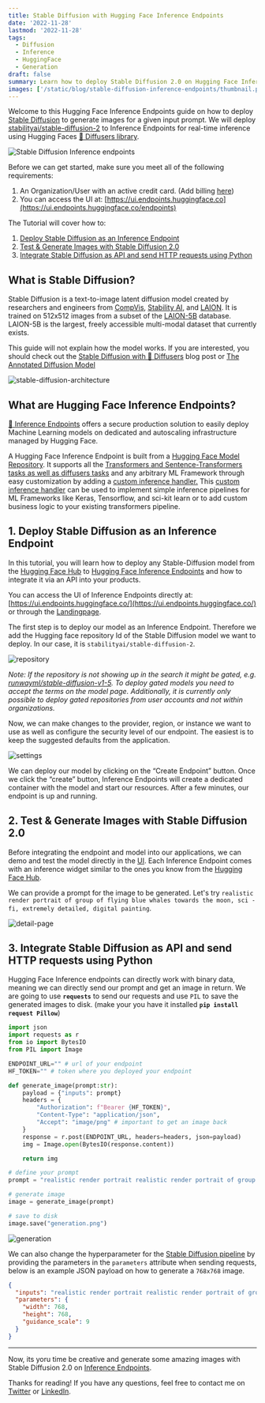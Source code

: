 ```yaml
---
title: Stable Diffusion with Hugging Face Inference Endpoints
date: '2022-11-28'
lastmod: '2022-11-28'
tags:
  - Diffusion
  - Inference
  - HuggingFace
  - Generation
draft: false
summary: Learn how to deploy Stable Diffusion 2.0 on Hugging Face Infernece Endpoints to generate images based from text.
images: ['/static/blog/stable-diffusion-inference-endpoints/thumbnail.png']
---
```


Welcome to this Hugging Face Inference Endpoints guide on how to deploy [Stable Diffusion](https://huggingface.co/blog/stable_diffusion)
to generate images for a given input prompt. We will deploy [stabilityai/stable-diffusion-2](https://huggingface.co/stabilityai/stable-diffusion-2)
to Inference Endpoints for real-time inference using Hugging Faces [🧨 Diffusers library](https://huggingface.co/docs/diffusers/index).

![Stable Diffusion Inference endpoints](/static/blog/stable-diffusion-inference-endpoints/thumbnail.png)

Before we can get started, make sure you meet all of the following requirements:

1. An Organization/User with an active credit card. (Add billing [here](https://huggingface.co/settings/billing))
2. You can access the UI at: [https://ui.endpoints.huggingface.co](https://ui.endpoints.huggingface.co/endpoints)

The Tutorial will cover how to:

1. [Deploy Stable Diffusion as an Inference Endpoint](#1-deploy-stable-diffusion-as-an-inference-endpoint)
2. [Test & Generate Images with Stable Diffusion 2.0](#2-test--generate-images-with-stable-diffusion-20)
3. [Integrate Stable Diffusion as API and send HTTP requests using Python](#3-integrate-stable-diffusion-as-api-and-send-http-requests-using-python)

## What is Stable Diffusion?

Stable Diffusion is a text-to-image latent diffusion model created by researchers and engineers from [CompVis](https://github.com/CompVis), [Stability AI](https://stability.ai/), and [LAION](https://laion.ai/). It is trained on 512x512 images from a subset of the [LAION-5B](https://laion.ai/blog/laion-5b/) database. LAION-5B is the largest, freely accessible multi-modal dataset that currently exists.

This guide will not explain how the model works. If you are interested, you should check out the [Stable Diffusion with 🧨 Diffusers](https://huggingface.co/blog/stable_diffusion) blog post or [The Annotated Diffusion Model](https://huggingface.co/blog/annotated-diffusion)

![stable-diffusion-architecture](/static/blog/stable-diffusion-inference-endpoints/stable-diffusion.png)

## What are Hugging Face Inference Endpoints?

[🤗 Inference Endpoints](https://huggingface.co/inference-endpoints) offers a secure production solution to easily deploy Machine Learning models on dedicated and autoscaling infrastructure managed by Hugging Face.

A Hugging Face Inference Endpoint is built from a [Hugging Face Model Repository](https://huggingface.co/models). It supports all the [Transformers and Sentence-Transformers tasks as well as diffusers tasks](https://huggingface.co/docs/inference-endpoints/supported_tasks) and any arbitrary ML Framework through easy customization by adding a [custom inference handler.](https://huggingface.co/docs/inference-endpoints/guides/custom_handler) This [custom inference handler](https://huggingface.co/docs/inference-endpoints/guides/custom_handler) can be used to implement simple inference pipelines for ML Frameworks like Keras, Tensorflow, and sci-kit learn or to add custom business logic to your existing transformers pipeline.

## 1. Deploy Stable Diffusion as an Inference Endpoint

In this tutorial, you will learn how to deploy any Stable-Diffusion model from the [Hugging Face Hub](https://huggingface.co/models?other=stable-diffusion) to [Hugging Face Inference Endpoints](https://huggingface.co/inference-endpoints) and how to integrate it via an API into your products.

You can access the UI of Inference Endpoints directly at: [https://ui.endpoints.huggingface.co/](https://ui.endpoints.huggingface.co/) or through the [Landingpage](https://huggingface.co/inference-endpoints).

The first step is to deploy our model as an Inference Endpoint. Therefore we add the Hugging face repository Id of the Stable Diffusion model we want to deploy. In our case, it is `stabilityai/stable-diffusion-2`.

![repository](/static/blog/stable-diffusion-inference-endpoints/repository.png)

_Note: If the repository is not showing up in the search it might be gated, e.g. [runwayml/stable-diffusion-v1-5](https://huggingface.co/runwayml/stable-diffusion-v1-5). To deploy gated models you need to accept the terms on the model page. Additionally, it is currently only possible to deploy gated repositories from user accounts and not within organizations._

Now, we can make changes to the provider, region, or instance we want to use as well as configure the security level of our endpoint. The easiest is to keep the suggested defaults from the application.

![settings](/static/blog/stable-diffusion-inference-endpoints/settings.png)

We can deploy our model by clicking on the “Create Endpoint” button. Once we click the “create” button, Inference Endpoints will create a dedicated container with the model and start our resources. After a few minutes, our endpoint is up and running.

## 2. Test & Generate Images with Stable Diffusion 2.0

Before integrating the endpoint and model into our applications, we can demo and test the model directly in the [UI](https://ui.endpoints.huggingface.co/endpoints). Each Inference Endpoint comes with an inference widget similar to the ones you know from the [Hugging Face Hub](https://huggingface.co/).

We can provide a prompt for the image to be generated. Let's try `realistic render portrait of group of flying blue whales towards the moon, sci - fi, extremely detailed, digital painting`.

![detail-page](/static/blog/stable-diffusion-inference-endpoints/detail-page.png)

## 3. Integrate Stable Diffusion as API and send HTTP requests using Python

Hugging Face Inference endpoints can directly work with binary data, meaning we can directly send our prompt and get an image in return. We are going to use **`requests`** to send our requests and use `PIL` to save the generated images to disk. (make your you have it installed **`pip install request Pillow`**)

```python
import json
import requests as r
from io import BytesIO
from PIL import Image

ENDPOINT_URL="" # url of your endpoint
HF_TOKEN="" # token where you deployed your endpoint

def generate_image(prompt:str):
    payload = {"inputs": prompt}
    headers = {
        "Authorization": f"Bearer {HF_TOKEN}",
        "Content-Type": "application/json",
        "Accept": "image/png" # important to get an image back
    }
    response = r.post(ENDPOINT_URL, headers=headers, json=payload)
    img = Image.open(BytesIO(response.content))

    return img

# define your prompt
prompt = "realistic render portrait realistic render portrait of group of flying blue whales towards the moon, intricate, toy, sci - fi, extremely detailed, digital painting, sculpted in zbrush, artstation, concept art, smooth, sharp focus, illustration, chiaroscuro lighting, golden ratio, incredible art by artgerm and greg rutkowski and alphonse mucha and simon stalenhag"

# generate image
image = generate_image(prompt)

# save to disk
image.save("generation.png")

```

![generation](/static/blog/stable-diffusion-inference-endpoints/generation.png)

We can also change the hyperparameter for the [Stable Diffusion pipeline](https://huggingface.co/docs/diffusers/api/pipelines/stable_diffusion#diffusers.StableDiffusionPipeline) by providing the parameters in the `parameters` attribute when sending requests, below is an example JSON payload on how to generate a `768x768` image.

```json
{
  "inputs": "realistic render portrait realistic render portrait of group of flying blue whales towards the moon, intricate, toy, sci - fi, extremely detailed, digital painting, sculpted in zbrush, artstation, concept art, smooth, sharp focus, illustration, chiaroscuro lighting, golden ratio, incredible art by artgerm and greg rutkowski and alphonse mucha and simon stalenhag",
  "parameters": {
    "width": 768,
    "height": 768,
    "guidance_scale": 9
  }
}
```

---

Now, its yoru time be creative and generate some amazing images with Stable Diffusion 2.0 on [Inference Endpoints](https://huggingface.co/inference-endpoints).

Thanks for reading! If you have any questions, feel free to contact me on [Twitter](https://twitter.com/_philschmid) or [LinkedIn](https://www.linkedin.com/in/philipp-schmid-a6a2bb196/).

